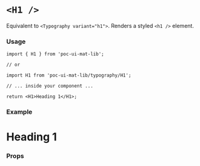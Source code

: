 
<style>{`
  h1.sbdocs-h1 {
    font-family: 'Mulish';
  }

  div.sbdocs-wrapper {
    padding: 20px;
  }
`}</style>

<Meta title="Styles/Typography/H1" component={H1} />

# `<H1 />`

Equivalent to `<Typography variant="h1">`. Renders a styled `<h1 />` element.

### Usage

```
import { H1 } from 'poc-ui-mat-lib';

// or

import H1 from 'poc-ui-mat-lib/typography/H1';

// ... inside your component ...

return <H1>Heading 1</H1>;
```

### Example

<Canvas>
  <Story name="H1">
    <H1>Heading 1</H1>
  </Story>
</Canvas>

### Props

<ArgsTable of={H1} />
